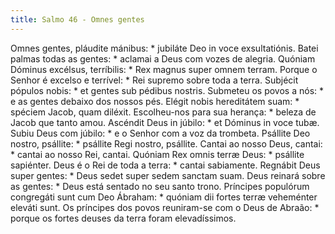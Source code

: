 ```yaml
---
title: Salmo 46 - Omnes gentes
---
```


<div class="grid grid-cols-2 gap-5">
  <span class="col-6 dropcaps text-justify">
    Omnes gentes, pláudite mánibus: * jubiláte Deo in voce exsultatiónis.
  </span>
  <span class="col-6 dropcaps text-justify">
    Batei palmas todas as gentes: * aclamai a Deus com vozes de alegria.
  </span>
  <span class="col-6 text-justify">
    Quóniam Dóminus excélsus, terríbilis: * Rex magnus super omnem terram.
  </span>
  <span class="col-6 text-justify">
    Porque o Senhor é excelso e terrível: * Rei supremo sobre toda a terra.
  </span>
  <span class="col-6 text-justify">
    Subjécit pópulos nobis: * et gentes sub pédibus nostris.
  </span>
  <span class="col-6 text-justify">
    Submeteu os povos a nós: * e as gentes debaixo dos nossos pés.
  </span>
  <span class="col-6 text-justify">
    Elégit nobis hereditátem suam: * spéciem Jacob, quam diléxit.
  </span>
  <span class="col-6 text-justify">
    Escolheu-nos para sua herança: * beleza de Jacob que tanto amou.
  </span>
  <span class="col-6 text-justify">
    Ascéndit Deus in júbilo: * et Dóminus in voce tubæ.
  </span>
  <span class="col-6 text-justify">
    Subiu Deus com júbilo: * e o Senhor com a voz da trombeta.
  </span>
  <span class="col-6 text-justify">
    Psállite Deo nostro, psállite: * psállite Regi nostro, psállite.
  </span>
  <span class="col-6 text-justify">
    Cantai ao nosso Deus, cantai: * cantai ao nosso Rei, cantai.
  </span>
  <span class="col-6 text-justify">
    Quóniam Rex omnis terræ Deus: * psállite sapiénter.
  </span>
  <span class="col-6 text-justify">
    Deus é o Rei de toda a terra: * cantai sabiamente.
  </span>
  <span class="col-6 text-justify">
    Regnábit Deus super gentes: * Deus sedet super sedem sanctam suam.
  </span>
  <span class="col-6 text-justify">
    Deus reinará sobre as gentes: * Deus está sentado no seu santo trono.
  </span>
  <span class="col-6 text-justify">
    Príncipes populórum congregáti sunt cum Deo Ábraham: * quóniam dii fortes
    terræ veheménter eleváti sunt.
  </span>
  <span class="col-6 text-justify">
    Os príncipes dos povos reuniram-se com o Deus de Abraão: * porque os fortes
    deuses da terra foram elevadíssimos.
  </span>
</div>
